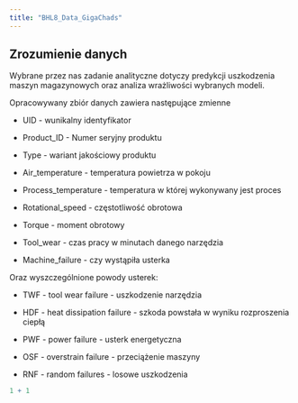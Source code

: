 ```yaml
---
title: "BHL8_Data_GigaChads"
---
```


## Zrozumienie danych

Wybrane przez nas zadanie analityczne dotyczy predykcji uszkodzenia maszyn magazynowych oraz analiza wrażliwości wybranych modeli.

Opracowywany zbiór danych zawiera następujące zmienne

-   UID - wunikalny identyfikator

-   Product_ID - Numer seryjny produktu

-   Type - wariant jakościowy produktu

-   Air_temperature - temperatura powietrza w pokoju

-   Process_temperature - temperatura w której wykonywany jest proces

-   Rotational_speed - częstotliwość obrotowa

-   Torque - moment obrotowy

-   Tool_wear - czas pracy w minutach danego narzędzia

-   Machine_failure - czy wystąpiła usterka

Oraz wyszczególnione powody usterek:

-   TWF - tool wear failure - uszkodzenie narzędzia

-   HDF - heat dissipation failure - szkoda powstała w wyniku rozproszenia ciepłą

-   PWF - power failure - usterk energetyczna

-   OSF - overstrain failure - przeciążenie maszyny

-   RNF - random failures - losowe uszkodzenia

```r
1 + 1
```
